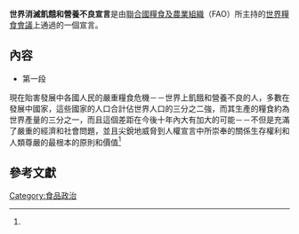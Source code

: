 {{expand|time=2015-02-11T06:48:12+00:00}}
{{refimprove|time=2015-02-11T06:48:12+00:00}}
{{Infobox Treaty
| name = 世界消滅飢餓和營養不良宣言
| long_name = 
| image = 
| image_width = 
| caption = 
| type = 
| date_drafted = 
| date_signed = 
| location_signed = 1974年11月16日<ref name="世界消滅飢餓和營養不良宣言">[http://www.hkhrm.org.hk/database/13d2.html 世界消滅飢餓和營養不良宣言]</ref>
| date_sealed = 1973年12月17日
| date_effective = [[羅馬|羅馬]]
| condition_effective = 
| date_expiration = 
| signatories = 
| parties = 
| depositor = 
| language = 
| languages = 
| website = 
| wikisource = 
}}
'''世界消滅飢餓和營養不良宣言'''是由[[聯合國糧食及農業組織|聯合國糧食及農業組織]]（FAO）所主持的[[世界糧食會議|世界糧食會議]]上通過的一個宣言。
==內容==
*第一段
現在貽害發展中各國人民的嚴重糧食危機－－世界上飢餓和營養不良的人，多數在發展中國家，這些國家的人口合計佔世界人口的三分之二強，而其生產的糧食約為世界產量的三分之一，而且這個差距在今後十年內大有加大的可能－－不但是充滿了嚴重的經濟和社會問題，並且尖銳地威脅到人權宣言中所崇奉的關係生存權利和人類尊嚴的最根本的原則和價值<ref name="世界消滅飢餓和營養不良宣言"/>

==參考文獻==
<references />

[[Category:食品政治|Category:食品政治]]